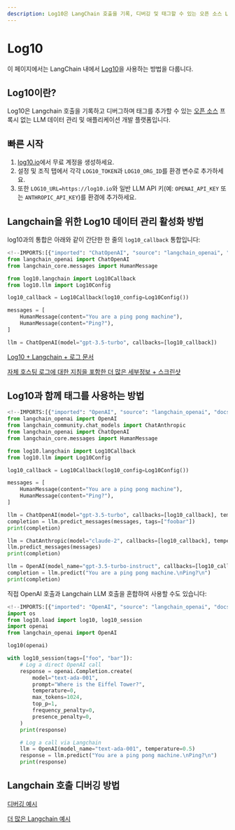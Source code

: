 ```yaml
---
description: Log10은 LangChain 호출을 기록, 디버깅 및 태그할 수 있는 오픈 소스 LLM 데이터 관리 플랫폼입니다.
---
```


# Log10

이 페이지에서는 LangChain 내에서 [Log10](https://log10.io)을 사용하는 방법을 다룹니다.

## Log10이란?

Log10은 Langchain 호출을 기록하고 디버그하며 태그를 추가할 수 있는 [오픈 소스](https://github.com/log10-io/log10) 프록시 없는 LLM 데이터 관리 및 애플리케이션 개발 플랫폼입니다.

## 빠른 시작

1. [log10.io](https://log10.io)에서 무료 계정을 생성하세요.
2. 설정 및 조직 탭에서 각각 `LOG10_TOKEN`과 `LOG10_ORG_ID`를 환경 변수로 추가하세요.
3. 또한 `LOG10_URL=https://log10.io`와 일반 LLM API 키(예: `OPENAI_API_KEY` 또는 `ANTHROPIC_API_KEY`)를 환경에 추가하세요.

## Langchain을 위한 Log10 데이터 관리 활성화 방법

log10과의 통합은 아래와 같이 간단한 한 줄의 `log10_callback` 통합입니다:

```python
<!--IMPORTS:[{"imported": "ChatOpenAI", "source": "langchain_openai", "docs": "https://api.python.langchain.com/en/latest/chat_models/langchain_openai.chat_models.base.ChatOpenAI.html", "title": "Log10"}, {"imported": "HumanMessage", "source": "langchain_core.messages", "docs": "https://api.python.langchain.com/en/latest/messages/langchain_core.messages.human.HumanMessage.html", "title": "Log10"}]-->
from langchain_openai import ChatOpenAI
from langchain_core.messages import HumanMessage

from log10.langchain import Log10Callback
from log10.llm import Log10Config

log10_callback = Log10Callback(log10_config=Log10Config())

messages = [
    HumanMessage(content="You are a ping pong machine"),
    HumanMessage(content="Ping?"),
]

llm = ChatOpenAI(model="gpt-3.5-turbo", callbacks=[log10_callback])
```


[Log10 + Langchain + 로그 문서](https://github.com/log10-io/log10/blob/main/logging.md#langchain-logger)

[자체 호스팅 로그에 대한 지침을 포함한 더 많은 세부정보 + 스크린샷](https://log10.io/docs/observability/logs)

## Log10과 함께 태그를 사용하는 방법

```python
<!--IMPORTS:[{"imported": "OpenAI", "source": "langchain_openai", "docs": "https://api.python.langchain.com/en/latest/llms/langchain_openai.llms.base.OpenAI.html", "title": "Log10"}, {"imported": "ChatAnthropic", "source": "langchain_community.chat_models", "docs": "https://api.python.langchain.com/en/latest/chat_models/langchain_community.chat_models.anthropic.ChatAnthropic.html", "title": "Log10"}, {"imported": "ChatOpenAI", "source": "langchain_openai", "docs": "https://api.python.langchain.com/en/latest/chat_models/langchain_openai.chat_models.base.ChatOpenAI.html", "title": "Log10"}, {"imported": "HumanMessage", "source": "langchain_core.messages", "docs": "https://api.python.langchain.com/en/latest/messages/langchain_core.messages.human.HumanMessage.html", "title": "Log10"}]-->
from langchain_openai import OpenAI
from langchain_community.chat_models import ChatAnthropic
from langchain_openai import ChatOpenAI
from langchain_core.messages import HumanMessage

from log10.langchain import Log10Callback
from log10.llm import Log10Config

log10_callback = Log10Callback(log10_config=Log10Config())

messages = [
    HumanMessage(content="You are a ping pong machine"),
    HumanMessage(content="Ping?"),
]

llm = ChatOpenAI(model="gpt-3.5-turbo", callbacks=[log10_callback], temperature=0.5, tags=["test"])
completion = llm.predict_messages(messages, tags=["foobar"])
print(completion)

llm = ChatAnthropic(model="claude-2", callbacks=[log10_callback], temperature=0.7, tags=["baz"])
llm.predict_messages(messages)
print(completion)

llm = OpenAI(model_name="gpt-3.5-turbo-instruct", callbacks=[log10_callback], temperature=0.5)
completion = llm.predict("You are a ping pong machine.\nPing?\n")
print(completion)
```


직접 OpenAI 호출과 Langchain LLM 호출을 혼합하여 사용할 수도 있습니다:

```python
<!--IMPORTS:[{"imported": "OpenAI", "source": "langchain_openai", "docs": "https://api.python.langchain.com/en/latest/llms/langchain_openai.llms.base.OpenAI.html", "title": "Log10"}]-->
import os
from log10.load import log10, log10_session
import openai
from langchain_openai import OpenAI

log10(openai)

with log10_session(tags=["foo", "bar"]):
    # Log a direct OpenAI call
    response = openai.Completion.create(
        model="text-ada-001",
        prompt="Where is the Eiffel Tower?",
        temperature=0,
        max_tokens=1024,
        top_p=1,
        frequency_penalty=0,
        presence_penalty=0,
    )
    print(response)

    # Log a call via Langchain
    llm = OpenAI(model_name="text-ada-001", temperature=0.5)
    response = llm.predict("You are a ping pong machine.\nPing?\n")
    print(response)
```


## Langchain 호출 디버깅 방법

[디버깅 예시](https://log10.io/docs/observability/prompt_chain_debugging)

[더 많은 Langchain 예시](https://github.com/log10-io/log10/tree/main/examples#langchain)